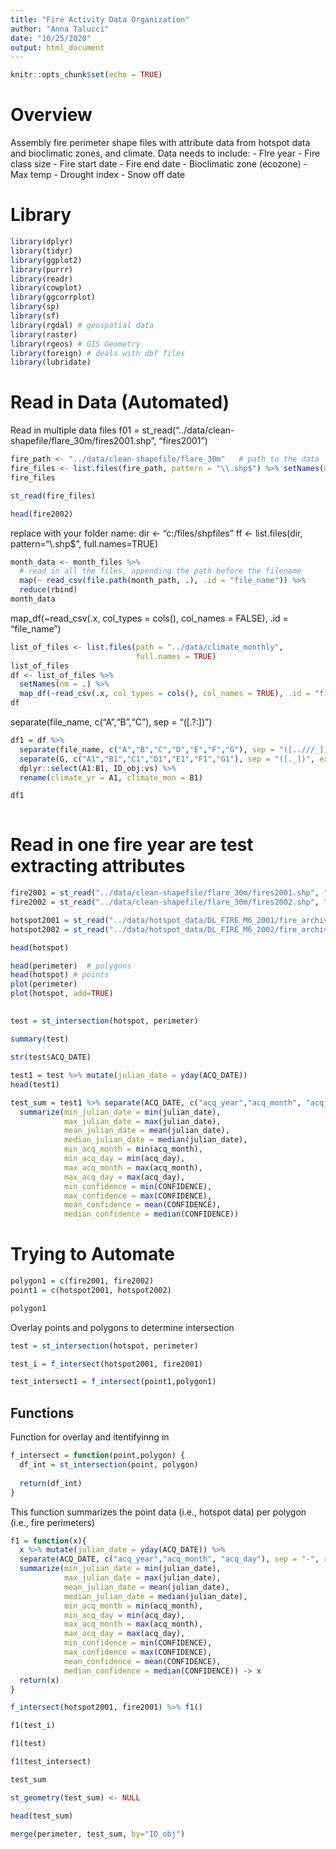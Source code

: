 ```yaml
---
title: "Fire Activity Data Organization"
author: "Anna Talucci"
date: "10/25/2020"
output: html_document
---
```


```r
knitr::opts_chunk$set(echo = TRUE)
```

# Overview

Assembly fire perimeter shape files with attribute data from hotspot data and bioclimatic zones, and climate. Data  needs to include:
- FIre year
- Fire class size
- Fire start date
- Fire end date
- Bioclimatic zone (ecozone)
- Max temp
- Drought index
- Snow off date

# Library

```r
library(dplyr)
library(tidyr)
library(ggplot2)
library(purrr)
library(readr)
library(cowplot)
library(ggcorrplot)
library(sp)
library(sf)
library(rgdal) # geospatial data
library(raster)
library(rgeos) # GIS Geometry
library(foreign) # deals with dbf files
library(lubridate)
```

# Read in Data  (Automated)
Read in multiple data files
f01 = st_read("../data/clean-shapefile/flare_30m/fires2001.shp", "fires2001") 
```r
fire_path <- "../data/clean-shapefile/flare_30m"   # path to the data
fire_files <- list.files(fire_path, pattern = "\\.shp$") %>% setNames(nm = .) # get file names
fire_files
```
```r
st_read(fire_files)
```

```r
head(fire2002)
```

 replace with your folder name:
dir <- "c:/files/shpfiles"
ff <- list.files(dir, pattern="\\.shp$", full.names=TRUE)



```r
month_data <- month_files %>%
  # read in all the files, appending the path before the filename
  map(~ read_csv(file.path(month_path, .), .id = "file_name")) %>% 
  reduce(rbind)
month_data
```
map_df(~read_csv(.x, col_types = cols(), col_names = FALSE), .id = "file_name")


```r
list_of_files <- list.files(path = "../data/climate_monthly",
                            full.names = TRUE)
list_of_files
df <- list_of_files %>%
  setNames(nm = .) %>% 
  map_df(~read_csv(.x, col_types = cols(), col_names = TRUE), .id = "file_name")     
df
```
 separate(file_name, c("A","B","C"), sep = "([.?:])")
```r
df1 = df %>% 
  separate(file_name, c("A","B","C","D","E","F","G"), sep = "([..///_])", extra = "merge") %>%
  separate(G, c("A1","B1","C1","D1","E1","F1","G1"), sep = "([._])", extra = "merge") %>%
  dplyr::select(A1:B1, ID_obj:vs) %>%
  rename(climate_yr = A1, climate_mon = B1)

df1
  
```

# Read in one fire year are test extracting attributes
```r
fire2001 = st_read("../data/clean-shapefile/flare_30m/fires2001.shp", "fires2001")
fire2002 = st_read("../data/clean-shapefile/flare_30m/fires2002.shp", "fires2002")
```

```r
hotspot2001 = st_read("../data/hotspot_data/DL_FIRE_M6_2001/fire_archive_2001.shp", "fire_archive_2001") 
hotspot2002 = st_read("../data/hotspot_data/DL_FIRE_M6_2002/fire_archive_2002.shp", "fire_archive_2002") 
```

```r
head(hotspot)
```

```r
head(perimeter)  # polygons
head(hotspot) # points
plot(perimeter)
plot(hotspot, add=TRUE)
```
##
```r
test = st_intersection(hotspot, perimeter)
```

```r
summary(test)
```
```r
str(test$ACQ_DATE)
```
```r
test1 = test %>% mutate(julian_date = yday(ACQ_DATE))
head(test1)
```



```r
test_sum = test1 %>% separate(ACQ_DATE, c("acq_year","acq_month", "acq_day"), sep = "-", remove=FALSE) %>% group_by(ID_obj) %>% 
  summarize(min_julian_date = min(julian_date),
            max_julian_date = max(julian_date),
            mean_julian_date = mean(julian_date),
            median_julian_date = median(julian_date),
            min_acq_month = min(acq_month),
            min_acq_day = min(acq_day), 
            max_acq_month = max(acq_month),
            max_acq_day = max(acq_day), 
            min_confidence = min(CONFIDENCE), 
            max_confidence = max(CONFIDENCE), 
            mean_confidence = mean(CONFIDENCE), 
            median_confidence = median(CONFIDENCE)) 
```

# Trying to Automate

```r
polygon1 = c(fire2001, fire2002)
point1 = c(hotspot2001, hotspot2002)
```

```r
polygon1
```

Overlay points and polygons to determine intersection
```r
test = st_intersection(hotspot, perimeter)
```



```r
test_i = f_intersect(hotspot2001, fire2001)
```

```r
test_intersect1 = f_intersect(point1,polygon1)
```

## Functions
Function for overlay and itentifyinng in
```r
f_intersect = function(point,polygon) {
  df_int = st_intersection(point, polygon)
  
  return(df_int)
}
```


This function summarizes the point data (i.e., hotspot data) per polygon (i.e., fire perimeters)
```r
f1 = function(x){
  x %>% mutate(julian_date = yday(ACQ_DATE)) %>%
  separate(ACQ_DATE, c("acq_year","acq_month", "acq_day"), sep = "-", remove=FALSE) %>% group_by(ID_obj) %>% 
  summarize(min_julian_date = min(julian_date),
            max_julian_date = max(julian_date),
            mean_julian_date = mean(julian_date),
            median_julian_date = median(julian_date),
            min_acq_month = min(acq_month),
            min_acq_day = min(acq_day), 
            max_acq_month = max(acq_month),
            max_acq_day = max(acq_day), 
            min_confidence = min(CONFIDENCE), 
            max_confidence = max(CONFIDENCE), 
            mean_confidence = mean(CONFIDENCE), 
            median_confidence = median(CONFIDENCE)) -> x
  return(x)
}
```

```r
f_intersect(hotspot2001, fire2001) %>% f1()
```

```r
f1(test_i)
```
```r
f1(test)
```


```r
f1(test_intersect)
```

```r
test_sum
```

```r
st_geometry(test_sum) <- NULL
```

```r
head(test_sum)
```
```r
merge(perimeter, test_sum, by="ID_obj")
```

